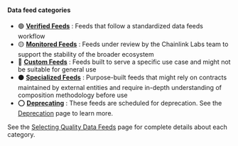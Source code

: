 #### Data feed categories

- 🟢 [**Verified Feeds**](/data-feeds/selecting-data-feeds/#-verified-feeds) : Feeds that follow a standardized data feeds workflow
- 🟡 [**Monitored Feeds**](/data-feeds/selecting-data-feeds/#-monitored-feeds) : Feeds under review by the Chainlink Labs team to support the stability of the broader ecosystem
- 🔵 [**Custom Feeds**](/data-feeds/selecting-data-feeds/#-custom-feeds) : Feeds built to serve a specific use case and might not be suitable for general use
- ⚫ [**Specialized Feeds**](/data-feeds/selecting-data-feeds/#-specialized-feeds) : Purpose-built feeds that might rely on contracts maintained by external entities and require in-depth understanding of composition methodology before use
- ⭕ [**Deprecating**](/data-feeds/deprecating-feeds/) : These feeds are scheduled for deprecation. See the [Deprecation](/data-feeds/deprecating-feeds/) page to learn more.

See the [Selecting Quality Data Feeds](/data-feeds/selecting-data-feeds/) page for complete details about each category.
